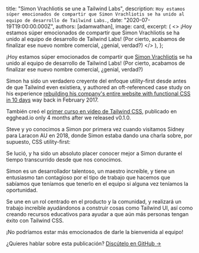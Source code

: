 
  title: "Simon Vrachliotis se une a Tailwind Labs",
  description: `Hoy estamos súper emocionados de compartir que Simon Vrachliotis se ha unido al equipo de desarrollo de Tailwind Labs.`,
  date: "2020-07-19T19:00:00.000Z",
  authors: [adamwathan],
  image: card,
  excerpt: (
    <>
      ¡Hoy estamos súper emocionados de compartir que <Link href="https://twitter.com/simonswiss">Simon Vrachliotis</Link> se ha
      unido al equipo de desarrollo de Tailwind Labs! (Por cierto, acabamos de finalizar ese nuevo nombre comercial, ¿genial,
      verdad?)
    </>
  ),
};

¡Hoy estamos súper emocionados de compartir que [Simon Vrachliotis](https://twitter.com/simonswiss) se ha unido al equipo de desarrollo de Tailwind Labs! (Por cierto, acabamos de finalizar ese nuevo nombre comercial, ¿genial, verdad?)

Simon ha sido un verdadero creyente del enfoque utility-first desde antes de que Tailwind even existiera, y authored an oft-referenced case study on his experience [rebuilding his company's entire website with functional CSS in 10 days](https://hackernoon.com/full-re-write-with-tachyons-and-functional-css-a-case-study-part-1-635ccb5fb00b) way back in February 2017.

También creó el [primer curso en video de Tailwind CSS](https://egghead.io/courses/build-user-interfaces-by-composing-css-utility-classes-with-tailwind), publicado en egghead.io only 4 months after we released v0.1.0.

Steve y yo conocimos a Simon por primera vez cuando visitamos Sídney para Laracon AU en 2018, donde Simon estaba dando una charla sobre, por supuesto, CSS utility-first:

<YouTubeVideo id="2-q4asoHUqU" />

Se lució, y ha sido un absoluto placer conocer mejor a Simon durante el tiempo transcurrido desde que nos conocimos.

Simon es un desarrollador talentoso, un maestro increíble, y tiene un entusiasmo tan contagioso por el tipo de trabajo que hacemos que sabíamos que teníamos que tenerlo en el equipo si alguna vez teníamos la oportunidad.

Se une en un rol centrado en el producto y la comunidad, y realizará un trabajo increíble ayudándonos a construir cosas como Tailwind UI, así como creando recursos educativos para ayudar a que aún más personas tengan éxito con Tailwind CSS.

¡No podríamos estar más emocionados de darle la bienvenida al equipo!

¿Quieres hablar sobre esta publicación? <a href="https://github.com/tailwindcss/tailwindcss/discussions/2043">Discútelo en GitHub →</a>
